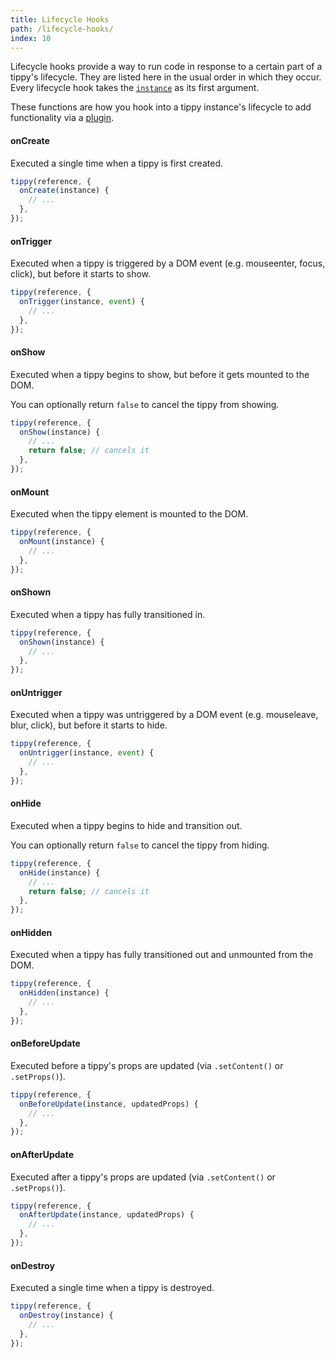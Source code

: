 ```yaml
---
title: Lifecycle Hooks
path: /lifecycle-hooks/
index: 10
---
```


Lifecycle hooks provide a way to run code in response to a certain part of a
tippy's lifecycle. They are listed here in the usual order in which they occur.
Every lifecycle hook takes the [`instance`](/tippy-instance/) as its first
argument.

These functions are how you hook into a tippy instance's lifecycle to add
functionality via a [plugin](/plugins/).

#### onCreate

Executed a single time when a tippy is first created.

```js
tippy(reference, {
  onCreate(instance) {
    // ...
  },
});
```

#### onTrigger

Executed when a tippy is triggered by a DOM event (e.g. mouseenter, focus,
click), but before it starts to show.

```js
tippy(reference, {
  onTrigger(instance, event) {
    // ...
  },
});
```

#### onShow

Executed when a tippy begins to show, but before it gets mounted to the DOM.

You can optionally return `false` to cancel the tippy from showing.

```js
tippy(reference, {
  onShow(instance) {
    // ...
    return false; // cancels it
  },
});
```

#### onMount

Executed when the tippy element is mounted to the DOM.

```js
tippy(reference, {
  onMount(instance) {
    // ...
  },
});
```

#### onShown

Executed when a tippy has fully transitioned in.

```js
tippy(reference, {
  onShown(instance) {
    // ...
  },
});
```

#### onUntrigger

Executed when a tippy was untriggered by a DOM event (e.g. mouseleave, blur,
click), but before it starts to hide.

```js
tippy(reference, {
  onUntrigger(instance, event) {
    // ...
  },
});
```

#### onHide

Executed when a tippy begins to hide and transition out.

You can optionally return `false` to cancel the tippy from hiding.

```js
tippy(reference, {
  onHide(instance) {
    // ...
    return false; // cancels it
  },
});
```

#### onHidden

Executed when a tippy has fully transitioned out and unmounted from the DOM.

```js
tippy(reference, {
  onHidden(instance) {
    // ...
  },
});
```

#### onBeforeUpdate

Executed before a tippy's props are updated (via `.setContent()` or
`.setProps()`).

```js
tippy(reference, {
  onBeforeUpdate(instance, updatedProps) {
    // ...
  },
});
```

#### onAfterUpdate

Executed after a tippy's props are updated (via `.setContent()` or
`.setProps()`).

```js
tippy(reference, {
  onAfterUpdate(instance, updatedProps) {
    // ...
  },
});
```

#### onDestroy

Executed a single time when a tippy is destroyed.

```js
tippy(reference, {
  onDestroy(instance) {
    // ...
  },
});
```
